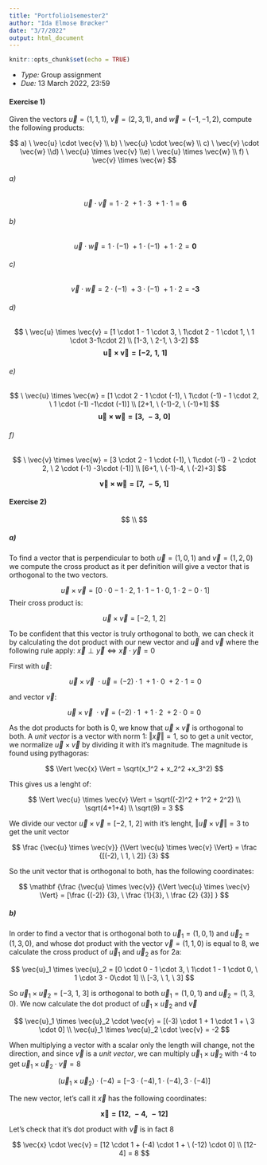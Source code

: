 ```yaml
---
title: "Portfolio1semester2"
author: "Ida Elmose Brøcker"
date: "3/7/2022"
output: html_document
---
```


```r
knitr::opts_chunk$set(echo = TRUE)
```

- _Type:_ Group assignment
- _Due:_ 13 March 2022, 23:59

#### Exercise 1) 
Given the vectors $\vec{u} = (1,1,1)$, $\vec{v} = (2,3,1)$, and
$\vec{w} = (-1,-1,2)$, compute the following products:

$$
 a) \ \vec{u} \cdot \vec{v}
 \\ b) \ \vec{u} \cdot \vec{w}
 \\ c) \ \vec{v} \cdot \vec{w}
  \\d) \ \vec{u} \times \vec{v}
  \\e) \ \vec{u} \times \vec{w}
 \\ f) \ \vec{v} \times \vec{w}
$$

###### a)

$$
   \ \vec{u} \cdot \vec{v} = 1 \cdot 2 \ + 1 \cdot 3 \ + 1 \cdot 1 =  \textbf{6} 
$$   

###### b) 

$$
     \ \vec{u} \cdot \vec{w} = 1 \cdot (-1) \ + 1 \cdot (-1) \ + 1 \cdot 2 =  \textbf{0} 
$$

###### c)

$$  
   \ \vec{v} \cdot \vec{w} = 2 \cdot (-1) \ + 3 \cdot (-1) \ + 1 \cdot 2 = \textbf{-3}
$$


###### d)

$$
     \ \vec{u} \times \vec{v} = [1 \cdot 1 - 1 \cdot 3, \ 1\cdot 2 - 1 \cdot 1, \ 1 \cdot 3-1\cdot 2]
    \\ [1-3, \ 2-1, \ 3-2]
$$
$$
 \ \mathbf {\vec{u} \times \vec{v} = [-2, \ 1, \ 1]} 
$$


###### e)

$$  
    \ \vec{u} \times \vec{w} = [1 \cdot 2 - 1 \cdot (-1), \ 1\cdot (-1) - 1 \cdot 2, \ 1 \cdot (-1) -1\cdot (-1)]
    \\ [2+1, \ (-1)-2, \ (-1)+1]
$$
$$
\mathbf {\vec{u} \times \vec{w} = [3, \ -3, \ 0]}
$$


###### f) 

$$
   \ \vec{v} \times \vec{w} =  [3 \cdot 2 - 1 \cdot (-1), \ 1\cdot (-1) - 2 \cdot 2, \ 2 \cdot (-1) -3\cdot (-1)]
    \\ [6+1, \ (-1)-4, \ (-2)+3]
$$

$$
\mathbf {\vec{v} \times \vec{w} = [7, \ -5, \ 1]}
$$

#### Exercise 2) 

$$
\\
$$

##### a) 
To find a vector that is perpendicular to both $\vec{u} = (1,0,1)$ and $\vec{v} = (1,2,0)$ we compute the cross product as it per definition will give a vector that is orthogonal to the two vectors. 

$$
\ \vec{u} \times \vec{v} = [0 \cdot 0 - 1 \cdot 2, \ 1\cdot 1 - 1 \cdot 0, \ 1 \cdot 2 - 0\cdot 1]
$$
Their cross product is: 

$$
\vec{u} \times \vec{v} = [-2, \ 1, \ 2]
$$

To be confident that this vector is truly orthogonal to both, we can check it by calculating the dot product with our new vector and $\vec{u}$ and $\vec{v}$ where the following rule apply: $\vec{x} \perp \vec{y} \Longleftrightarrow \vec{x} \cdot \vec{y} = 0$

First with $\vec{u}$:

$$
\ \vec{u} \times \vec{v} \ \cdot \vec{u}  = (-2) \cdot 1 \ + 1 \cdot 0 \ + 2 \cdot 1 = 0 
$$

and vector $\vec{v}$:

$$
\vec{u} \times \vec{v} \ \cdot \vec{v} = (-2) \cdot 1 \ + 1 \cdot 2 \ + 2 \cdot 0 = 0 
$$


As the dot products for both is 0, we know that $\vec{u} \times \vec{v}$ is orthogonal to both. 
 A _unit vector_ is a vector with norm 1: $\Vert \vec{x} \Vert = 1$, so to get a unit vector, we normalize $\vec{u} \times \vec{v}$ by dividing it with it's magnitude.
 The magnitude is found using pythagoras: 
 
 $$
\Vert \vec{x} \Vert = \sqrt(x_1^2 + x_2^2 +x_3^2)   
 $$
 
This gives us a lenght of: 

$$
\Vert \vec{u} \times \vec{v} \Vert = \sqrt((-2)^2 + 1^2 + 2^2)   
\\ \sqrt(4+1+4)
\\ \sqrt(9) = 3
$$

We divide our vector $\vec{u} \times \vec{v} = [-2, \ 1, \ 2]$ with it's lenght, $\Vert \vec{u} \times \vec{v} \Vert = 3$ to get the unit vector

$$
\frac {\vec{u} \times \vec{v}} {\Vert \vec{u} \times \vec{v} \Vert} = \frac {[(-2), \ 1, \ 2]} {3}
$$

So the unit vector that is orthogonal to both, has the following coordinates: 

$$
\mathbf {\frac {\vec{u} \times \vec{v}} {\Vert \vec{u} \times \vec{v} \Vert} = [\frac {(-2)} {3}, \ \frac {1}{3}, \ \frac {2} {3}] }
$$


##### b)

In order to find a vector that is orthogonal both to $\vec{u}_1 = (1,0,1)$ and $\vec{u}_2 = (1,3,0)$, and whose dot product with the vector $\vec{v} = (1,1,0)$ is equal to 8, we calculate the cross product of  $\vec{u}_1$ and $\vec{u}_2$ as for 2a: 

$$
\vec{u}_1 \times \vec{u}_2 = [0 \cdot 0 - 1 \cdot 3, \ 1\cdot 1 - 1 \cdot 0, \ 1 \cdot 3 - 0\cdot 1]
\\ [-3, \ 1, \ 3]
$$

So $\vec{u}_1 \times \vec{u}_2 = [-3, \ 1, \ 3]$ is orthogonal to both $\vec{u}_1 = (1,0,1)$ and $\vec{u}_2 = (1,3,0)$. We now calculate the dot product of $\vec{u}_1 \times \vec{u}_2$ and $\vec{v}$  

$$
\vec{u}_1 \times \vec{u}_2 \cdot \vec{v} = [(-3) \cdot 1 + 1 \cdot 1 + \ 3 \cdot 0]
\\ \vec{u}_1 \times \vec{u}_2 \cdot \vec{v} = -2
$$

When multiplying a vector with a scalar only the length will change, not the direction, and since $\vec{v}$ is a _unit vector_, we can multiply $\vec{u}_1 \times \vec{u}_2$ with -4 to get $\vec{u}_1 \times \vec{u}_2 \cdot \vec{v} = 8$ 

$$
(\vec{u}_1 \times \vec{u}_2) \cdot(-4) = [-3\cdot (-4), 1\cdot (-4), 3 \cdot (-4)] 
$$

The new vector, let's call it $\vec{x}$ has the following coordinates: 

$$
\mathbf{\vec{x} = [12, \ -4, \ -12]}
$$

Let's check that it's dot product with $\vec{v}$ is in fact 8

$$
\vec{x} \cdot \vec{v} = [12 \cdot 1 + (-4) \cdot 1 + \ (-12) \cdot 0] 
\\ [12-4] = 8
$$